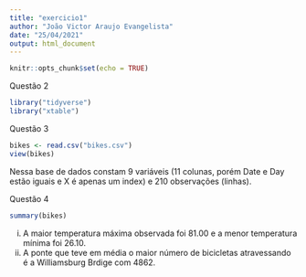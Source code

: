 ```yaml
---
title: "exercicio1"
author: "João Victor Araujo Evangelista"
date: "25/04/2021"
output: html_document
---
```


```r
knitr::opts_chunk$set(echo = TRUE)
```
Questão 2
```r
library("tidyverse")
library("xtable")
```
Questão 3
```r
bikes <- read.csv("bikes.csv")
view(bikes)
```
Nessa base de dados constam 9 variáveis (11 colunas, porém Date e Day estão iguais e X é apenas um index) e 210 observações (linhas).

Questão 4
```r
summary(bikes)
```
i) A maior temperatura máxima observada foi 81.00 e a menor temperatura mínima foi 26.10. 
ii) A ponte que teve em média o maior número de bicicletas atravessando é a Williamsburg Brdige com 4862.

